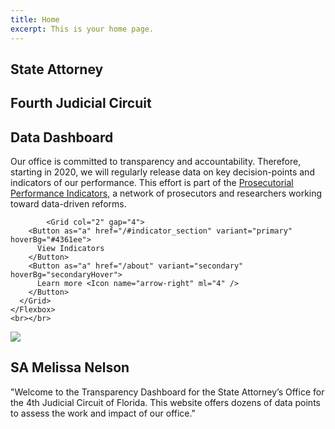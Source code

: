 ```yaml
---
title: Home
excerpt: This is your home page.
---
```


<Section pt="8|12|16|24">
  <Container>
    <Flexbox
      flexDirection="column"
      alignItems="center|flex-start"
      textAlign="center|left"
    >
      <H1 m="0" fontWeight="bold" lineHeight="tight" >
        State Attorney
      </H1>
      <H1 m="0" fontWeight="bold" lineHeight="tight">
        Fourth Judicial Circuit
      </H1>
            <H1 m="0" fontWeight="bold" lineHeight="tight" color="#4361ee">
        Data Dashboard
      </H1>
      <P fontSize="xl|2xl" mt="2" >
        Our office is committed to transparency and accountability. Therefore, starting in 2020, we will regularly release data on key decision-points and indicators of our performance. This effort is part of the <a href="https://prosecutorialperformanceindicators.org/">Prosecutorial Performance Indicators</a>, a network of prosecutors and researchers working toward data-driven reforms. 
      </P>
      
            <Grid col="2" gap="4">
        <Button as="a" href="/#indicator_section" variant="primary" hoverBg="#4361ee">
          View Indicators
        </Button>
        <Button as="a" href="/about" variant="secondary" hoverBg="secondaryHover">
          Learn more <Icon name="arrow-right" ml="4" />
        </Button>
      </Grid>
    </Flexbox>
    <br></br>


  </Container>
</Section>


<Section py="8|12|16|24">
  <Container>
    <Grid col="1|2" gap="8|12|16" alignItems="center">
      <Image
        src="jacksonville_site_image.jpg"
        colStart="null|2"
        w="full"
        rounded="lg"
        overflow="hidden"
      />
      <Flexbox
        flexDirection="column"
        alignItems="center|flex-start"
        textAlign="center|left"
      >
        <H2 m="0" lineHeight="tight">
          SA Melissa Nelson
        </H2>
        <P fontSize="xl|2xl" mt="2">
          "Welcome to the Transparency Dashboard for the State Attorney’s Office
          for the 4th Judicial Circuit of Florida. This website offers dozens of
          data points to assess the work and impact of our office."
        </P>
      </Flexbox>
    </Grid>
  </Container>
</Section>

<Block src="fcards" />
<a name="indicator_section"></a>

<Block src="icards" />

<Block src="examples/footer-01" />
